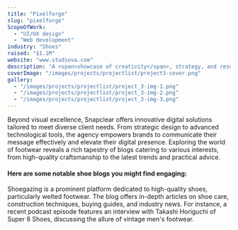 ---
title: "Pixelforge"
slug: "pixelforge"
ScopeOfWork: 
  - "UI/UX design"
  - "Web development"
industry: "Shoes"
raised: "$1.1M"
website: "www.studiova.com"
description: "A <span>showcase of creativity</span>, strategy, and results explore the projects that define us."
coverImage: "/images/projects/projectlist/project3-cover.png"
gallery:
  - "/images/projects/projectlist/project_3-img-1.png"
  - "/images/projects/projectlist/project_3-img-2.png"
  - "/images/projects/projectlist/project_3-img-3.png"
---


Beyond visual excellence, Snapclear offers innovative digital solutions tailored to meet diverse client needs. From strategic design to advanced technological tools, the agency empowers brands to communicate their message effectively and elevate their digital presence.
Exploring the world of footwear reveals a rich tapestry of blogs catering to various interests, from high-quality craftsmanship to the latest trends and practical advice. 
#### Here are some notable shoe blogs you might find engaging:
Shoegazing is a prominent platform dedicated to high-quality shoes, particularly welted footwear. The blog offers in-depth articles on shoe care, construction techniques, buying guides, and industry news. For instance, a recent podcast episode features an interview with Takashi Horiguchi of Super 8 Shoes, discussing the allure of vintage men's footwear.

